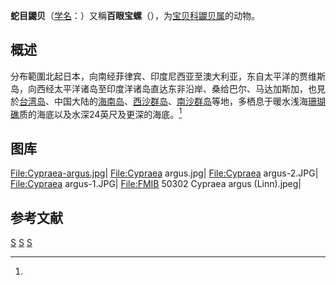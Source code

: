{{Speciesbox
| taxon = Talparia argus
| image = Arestorides argus 01.JPG
| binomial_authority = ([[卡尔·林奈|Linnaeus]], 1758)<ref name='id10699'>{{cite web| url =http://www.bioinfo.cn/db05/BjdwSpecies.php?action=view&id=10699| title =蛇目鼹贝| work =《中国动物物种编目数据库》| publisher =中国科学院微生物研究所| author =中国科学院动物研究所| accessdate =2009-04-28| deadurl =yes| archiveurl =https://web.archive.org/web/20160305051558/http://www.bioinfo.cn/db05/BjdwSpecies.php?action=view&id=10699| archivedate =2016-03-05| df =}}</ref>
}}

'''蛇目鼹贝'''（[[学名|学名]]：{{lang|la|''Talparia argus''}}）又稱'''百眼宝螺'''（{{lang|la|''Cypraea argus''}}），为[[宝贝科|宝贝科]][[鼹贝属|鼹贝属]]的动物。

== 概述 ==

分布範圍北起日本，向南经菲律宾、印度尼西亚至澳大利亚，东自太平洋的贾维斯岛，向西经太平洋诸岛至印度洋诸岛直达东非沿岸、桑给巴尔、马达加斯加，也見於[[台湾岛|台湾岛]]、中国大陆的[[海南岛|海南岛]]、[[西沙群岛|西沙群岛]]、[[南沙群岛|南沙群岛]]等地，多栖息于暖水浅海[[珊瑚礁|珊瑚礁]]质的海底以及水深24英尺及更深的海底。<ref name='id10699'/>

== 图库 ==
<gallery>
File:Cypraea-argus.jpg|
File:Cypraea argus.jpg|
File:Cypraea argus-2.JPG|
File:Cypraea argus-1.JPG|
File:FMIB 50302 Cypraea argus (Linn).jpeg|
</gallery>

== 参考文献 ==
{{reflist}}

{{Commonscat|Arestorides argus}}
{{Commonscat|Cypraea argus}}
{{软体动物小作品}}

{{Taxonbar}}
[[Category:鼹贝属|S]]
[[Category:卡尔·林奈命名的生物分类|S]]
[[Category:1758年描述的动物|S]]